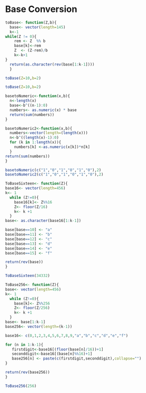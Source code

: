 Base Conversion
=============================================
```r
toBase<- function(Z,b){
  base<- vector(length=145)
  k<-1
while(Z != 0){
    rem <- Z  %% b
    base[k]<-rem    
    Z  <- (Z-rem)/b
    k<-k+1
}
  return(as.character(rev(base[1:k-1])))
  }
```


```r
toBase(Z=10,b=2)
```

```r
toBase(Z=10,b=2)
```

```r
basetoNumeric<-function(x,b){
  n<-length(x)
  base<-b^((n-1):0)
  numbers<- as.numeric(x) * base
  return(sum(numbers))
}
```

```r
basetoNumeric2<-function(x,b){
  numbers<-vector(length=(length(x)))
  n<-b^((length(x)-1):0)
  for (k in 1:length(x)){
    numbers[k] <-as.numeric(x[k])*n[k]
  }
return(sum(numbers))
}
```

```r
basetoNumeric(c("1","0","1","0","1","0"),2)
basetoNumeric2(c("1","0","1","0","1","0"),2)
```

```r
ToBaseSixteen<- function(Z){
base16<- vector(length=456)
k<- 1
  while (Z!=0){
    base16[k]<- Z%%16
    Z<- floor(Z/16) 
    k<- k +1
  }
base<- as.character(base16[1:k-1])

base[base==10] <- "a"
base[base==11] <- "b"
base[base==12] <- "c"
base[base==13] <- "d"
base[base==14] <- "e"
base[base==15] <- "f"

return(rev(base))
}
```

```r
ToBaseSixteen(34332)
```


```r
ToBase256<- function(Z){
base<- vector(length=456)
k<- 1
  while (Z!=0){
    base[k]<- Z%%256
    Z<- floor(Z/256) 
    k<- k +1
  }
base<- base[1:k-1]
base256<- vector(length=(k-1))

base16<- c(0,1,2,3,4,5,6,7,8,9,"a","b","c","d","e","f")

for (n in 1:k-1){
   firstdigit<-base16[(floor(base[n]/16))+1]
   seconddigit<-base16[(base[n]%%16)+1]
   base256[n] <- paste(c(firstdigit,seconddigit),collapse="")  
}

return(rev(base256))
}
```

```r
ToBase256(256)
```